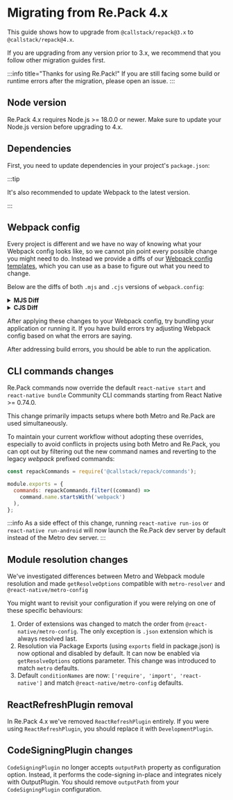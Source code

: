 
# Migrating from Re.Pack 4.x

This guide shows how to upgrade from `@callstack/repack@3.x` to `@callstack/repack@4.x`.

If you are upgrading from any version prior to 3.x, we recommend that you follow other migration guides first.

:::info title="Thanks for using Re.Pack!"
If you are still facing some build or runtime errors after the migration, please open an issue.
:::

## Node version

Re.Pack 4.x requires Node.js >= 18.0.0 or newer.
Make sure to update your Node.js version before upgrading to 4.x.

## Dependencies

First, you need to update dependencies in your project's `package.json`:

<PackageManagerTabs command="install -D @callstack/repack@^4.0.0" />

:::tip

It's also recommended to update Webpack to the latest version.

:::

## Webpack config

Every project is different and we have no way of knowing what your Webpack config looks like, so we cannot
pin point every possible change you might need to do. Instead we provide a diffs of our
[Webpack config templates](https://github.com/callstack/repack/tree/HEAD/templates),
which you can use as a base to figure out what you need to change.

Below are the diffs of both `.mjs` and `.cjs` versions of `webpack.config`:

<details>
  <summary>
    <strong>MJS Diff</strong>
  </summary>
  <CodeBlock language="diff">{webpackDiffMJS}</CodeBlock>
</details>

<details>
  <summary>
    <strong>CJS Diff</strong>
  </summary>
  <CodeBlock language="diff">{webpackDiffCJS}</CodeBlock>
</details>

After applying these changes to your Webpack config, try bundling your application or running it.
If you have build errors try adjusting Webpack config based on what the errors are saying.

After addressing build errors, you should be able to run the application.

## CLI commands changes

Re.Pack commands now override the default `react-native start` and `react-native bundle`
Community CLI commands starting from React Native >= 0.74.0.

This change primarily impacts setups where both Metro and Re.Pack are used simultaneously.

To maintain your current workflow without adopting these overrides,
especially to avoid conflicts in projects using both Metro and Re.Pack,
you can opt out by filtering out the new command names and reverting to the legacy _webpack_ prefixed commands:

```js title="react-native.config.js"
const repackCommands = require('@callstack/repack/commands');

module.exports = {
  commands: repackCommands.filter((command) =>
    command.name.startsWith('webpack')
  ),
};
```

:::info
As a side effect of this change, running `react-native run-ios` or `react-native run-android`
will now launch the Re.Pack dev server by default instead of the Metro dev server.
:::

## Module resolution changes

We've investigated differences between Metro and Webpack module resolution and
made `getResolveOptions` compatible with `metro-resolver` and `@react-native/metro-config`

You might want to revisit your configuration if you were relying on one of these specific behaviours:

1. Order of extensions was changed to match the order from `@react-native/metro-config`.
   The only exception is `.json` extension which is always resolved last.
2. Resolution via Package Exports (using `exports` field in package.json)
   is now optional and disabled by default. It can now be enabled via `getResolveOptions`
   options parameter. This change was introduced to match `metro` defaults.
3. Default `conditionNames` are now: `['require', 'import', 'react-native']` and
   match `@react-native/metro-config` defaults.

## ReactRefreshPlugin removal

In Re.Pack 4.x we've removed `ReactRefreshPlugin` entirely.
If you were using `ReactRefreshPlugin`, you should replace it with `DevelopmentPlugin`.

## CodeSigningPlugin changes

`CodeSigningPlugin` no longer accepts `outputPath` property as configuration option.
Instead, it performs the code-signing in-place and integrates nicely with OutputPlugin.
You should remove `outputPath` from your `CodeSigningPlugin` configuration.
